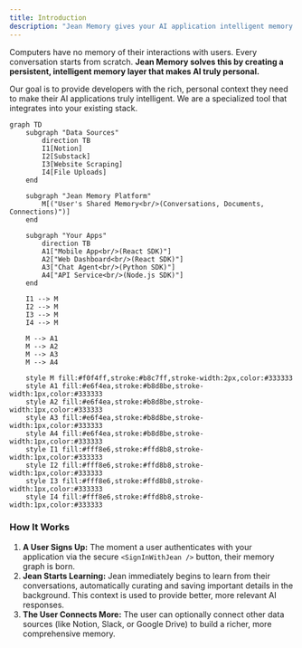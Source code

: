 ```yaml
---
title: Introduction
description: "Jean Memory gives your AI application intelligent memory layer in 5 lines of code."
---
```



Computers have no memory of their interactions with users. Every conversation starts from scratch. **Jean Memory solves this by creating a persistent, intelligent memory layer that makes AI truly personal.**

Our goal is to provide developers with the rich, personal context they need to make their AI applications truly intelligent. We are a specialized tool that integrates into your existing stack.

```mermaid
graph TD
    subgraph "Data Sources"
        direction TB
        I1[Notion]
        I2[Substack]
        I3[Website Scraping]
        I4[File Uploads]
    end

    subgraph "Jean Memory Platform"
        M[("User's Shared Memory<br/>(Conversations, Documents, Connections)")]
    end

    subgraph "Your Apps"
        direction TB
        A1["Mobile App<br/>(React SDK)"]
        A2["Web Dashboard<br/>(React SDK)"]
        A3["Chat Agent<br/>(Python SDK)"]
        A4["API Service<br/>(Node.js SDK)"]
    end

    I1 --> M
    I2 --> M
    I3 --> M
    I4 --> M

    M --> A1
    M --> A2
    M --> A3
    M --> A4

    style M fill:#f0f4ff,stroke:#b8c7ff,stroke-width:2px,color:#333333
    style A1 fill:#e6f4ea,stroke:#b8d8be,stroke-width:1px,color:#333333
    style A2 fill:#e6f4ea,stroke:#b8d8be,stroke-width:1px,color:#333333
    style A3 fill:#e6f4ea,stroke:#b8d8be,stroke-width:1px,color:#333333
    style A4 fill:#e6f4ea,stroke:#b8d8be,stroke-width:1px,color:#333333
    style I1 fill:#fff8e6,stroke:#ffd8b8,stroke-width:1px,color:#333333
    style I2 fill:#fff8e6,stroke:#ffd8b8,stroke-width:1px,color:#333333
    style I3 fill:#fff8e6,stroke:#ffd8b8,stroke-width:1px,color:#333333
    style I4 fill:#fff8e6,stroke:#ffd8b8,stroke-width:1px,color:#333333
```
### How It Works

1.  **A User Signs Up:** The moment a user authenticates with your application via the secure `<SignInWithJean />` button, their memory graph is born.
2.  **Jean Starts Learning:** Jean immediately begins to learn from their conversations, automatically curating and saving important details in the background. This context is used to provide better, more relevant AI responses.
3.  **The User Connects More:** The user can optionally connect other data sources (like Notion, Slack, or Google Drive) to build a richer, more comprehensive memory.

<br/>
<div style={{ display: 'flex', justifyContent: 'center' }}>
  <SignInWithJean />
</div>

